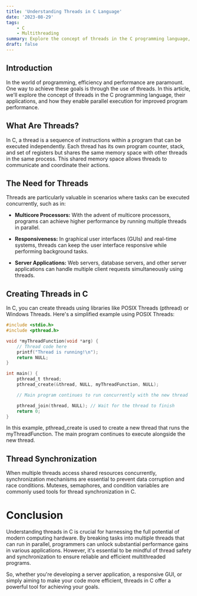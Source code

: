```yaml
---
title: 'Understanding Threads in C Language'
date: '2023-08-29'
tags:
    - C
    - Multithreading
summary: Explore the concept of threads in the C programming language, their use cases, and how they enable parallel execution for improved performance.
draft: false
---
```


## Introduction

In the world of programming, efficiency and performance are paramount. One way to achieve these goals is through the use of threads. In this article, we'll explore the concept of threads in the C programming language, their applications, and how they enable parallel execution for improved program performance.

## What Are Threads?

In C, a thread is a sequence of instructions within a program that can be executed independently. Each thread has its own program counter, stack, and set of registers but shares the same memory space with other threads in the same process. This shared memory space allows threads to communicate and coordinate their actions.

## The Need for Threads

Threads are particularly valuable in scenarios where tasks can be executed concurrently, such as in:

-   **Multicore Processors:** With the advent of multicore processors, programs can achieve higher performance by running multiple threads in parallel.

-   **Responsiveness:** In graphical user interfaces (GUIs) and real-time systems, threads can keep the user interface responsive while performing background tasks.

-   **Server Applications:** Web servers, database servers, and other server applications can handle multiple client requests simultaneously using threads.

## Creating Threads in C

In C, you can create threads using libraries like POSIX Threads (pthread) or Windows Threads. Here's a simplified example using POSIX Threads:

```c title="thread_example.c"
#include <stdio.h>
#include <pthread.h>

void *myThreadFunction(void *arg) {
    // Thread code here
    printf("Thread is running!\n");
    return NULL;
}

int main() {
    pthread_t thread;
    pthread_create(&thread, NULL, myThreadFunction, NULL);

    // Main program continues to run concurrently with the new thread

    pthread_join(thread, NULL); // Wait for the thread to finish
    return 0;
}
```

In this example, pthread_create is used to create a new thread that runs the myThreadFunction. The main program continues to execute alongside the new thread.

## Thread Synchronization

When multiple threads access shared resources concurrently, synchronization mechanisms are essential to prevent data corruption and race conditions. Mutexes, semaphores, and condition variables are commonly used tools for thread synchronization in C.

# Conclusion

Understanding threads in C is crucial for harnessing the full potential of modern computing hardware. By breaking tasks into multiple threads that can run in parallel, programmers can unlock substantial performance gains in various applications. However, it's essential to be mindful of thread safety and synchronization to ensure reliable and efficient multithreaded programs.

So, whether you're developing a server application, a responsive GUI, or simply aiming to make your code more efficient, threads in C offer a powerful tool for achieving your goals.
